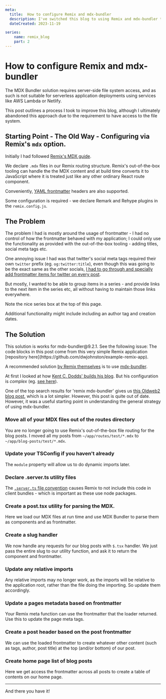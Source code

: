 ```yaml
---
meta:
  title:  How to configure Remix and mdx-bundler
  description: I've switched this blog to using Remix and mdx-bundler to make better use of frontmatter headers. This will allow adding publication dates, or grouping posts into series, adding tags, etc.
  dateCreated: 2023-11-19

series: 
    name: remix_blog
    part: 2
---
```



# How to configure Remix and mdx-bundler

<InfoPanel level="warning">
  The MDX Bundler solution requires server-side file system access, and as such is not suitable for serverless application deployments using services like AWS Lambda or Netlify.
</InfoPanel>

This post outlines a process I took to improve this blog, although I ultimately abandoned this approach due to the requirement to have access to the file system.

## Starting Point - The Old Way - Configuring via Remix's `mdx` option.

Initially I had followed [Remix's MDX guide](https://remix.run/docs/en/main/guides/mdx). 

We declare `.mdx` files in our Remix routing structure. Remix's out-of-the-box tooling can handle the the MDX content and at build time converts it to JavaScript where it is treated just like any other ordinary React route component. 

Conveniently, [YAML frontmatter](https://docs.github.com/en/contributing/writing-for-github-docs/using-yaml-frontmatter) headers are also supported. 

Some configuration is required - we declare Remark and Rehype plugins in the `remix.config.js`. 

<GithubPermalink permalink="https://github.com/dwjohnston/blacksheepcode/blob/69005aa52d9b80ba81904fc6012d5afcc1889bc6/remix.config.js#L13-L23"/>


## The Problem

The problem I had is mostly around the usage of frontmatter - I had no control of how the frontmatter behaved with my application; I could only use the functionality as provided with the out-of-the-box tooling - adding titles, social meta tags etc. 

One annoying issue I had was that twitter's social meta tags required their own `twitter` prefix (eg. `og:twitter:title`), even though this was going to be the exact same as the other socials, [I had to go through and specially add frontmatter items for twitter on every post](https://github.com/dwjohnston/blacksheepcode/pull/60/files).

But mostly, I wanted to be able to group items in a series - and provide links to the next item in the series etc, all without having to maintain those links everywhere. 

Note the nice series box at the top of this page. 

Additional functionality might include including an author tag and creation dates. 

## The Solution 

<InfoPanel level="warning">
This solution is works for mdx-bundler@9.2.1. See the following issue:
<GithubIssueLink issueLink="https://github.com/kentcdodds/mdx-bundler/issues/217"/>
</InfoPanel>

<InfoPanel level='info'>
  The code blocks in this post come from this very simple Remix application [repository here](https://github.com/dwjohnston/example-remix-app). 
</InfoPanel>

A recommended solution [by Remix themselves](https://remix.run/docs/en/main/guides/mdx#mdx) is to use [mdx-bundler](https://github.com/kentcdodds/mdx-bundler). 

At first I looked at how [Kent C. Dodds' builds his blog](https://github.com/kentcdodds/kentcdodds.com). But his configuration is _complex_ (eg. [see here](https://github.com/kentcdodds/kentcdodds.com/blob/e488c740c83da7979adb1fd2366a7933df4a213d/app/utils/mdx.tsx)). 

One of the top search results for 'remix mdx-bundler' gives us [this Oldweb2 blog post](https://blog.oldweb2.com/remix-mdx-blog), which is a lot simpler. However, this post is quite out of date. However, it was a useful starting point in understanding the general strategy of using mdx-bundler. 


### Move all of your MDX files out of the routes directory 

You are no longer going to use Remix's out-of-the-box file routing for the blog posts. I moved all my posts from `~/app/routes/test/*.mdx` to `~/app/blog-posts/test/*.mdx`. 

### Update your TSConfig if you haven't already 

<GithubPermalink permalink="https://github.com/dwjohnston/example-remix-app/blob/c5f14a0aff915db3c4bae3ec533f16124edc6b87/tsconfig.json#L10-L11"/>

The `module` property will allow us to do dynamic imports later. 

### Declare .server.ts utility files 

<GithubPermalink permalink="https://github.com/dwjohnston/example-remix-app/blob/c5f14a0aff915db3c4bae3ec533f16124edc6b87/app/utils/fs.server.ts#L1-L2"/>

<GithubPermalink permalink="https://github.com/dwjohnston/example-remix-app/blob/c5f14a0aff915db3c4bae3ec533f16124edc6b87/app/utils/mdx.server.ts#L1-L2"/>

The [`.server.ts` file convention](https://remix.run/docs/en/main/file-conventions/-server) causes Remix to not include this code in client bundles - which is important as these use node packages. 

### Create a post.tsx utility for parsing the MDX. 

Here we load our MDX files at run time and use MDX Bundler to parse them as components and as frontmatter. 

<GithubPermalink permalink="https://github.com/dwjohnston/example-remix-app/blob/8c0ae8957e28e742bd22619476f18b8efcf32c9f/app/utils/blogPost.server.ts#L1-L101"/>

### Create a slug handler

We now handle any requests for our blog posts with `$.tsx` handler. We just pass the entire slug to our utility function, and ask it to return the component and frontmatter. 

<GithubPermalink permalink="https://github.com/dwjohnston/example-remix-app/blob/9afcfde1475bd1d905dc38d9144cff5b78d158a2/app/routes/$.tsx#L19-L32"/>

<GithubPermalink permalink="https://github.com/dwjohnston/example-remix-app/blob/8c0ae8957e28e742bd22619476f18b8efcf32c9f/app/routes/$.tsx#L63-L75"/>

### Update any relative imports 

Any relative imports may no longer work, as the imports will be relative to the application root, rather than the file doing the importing. So update them accordingly. 

<GithubPermalink permalink="https://github.com/dwjohnston/example-remix-app/blob/c5f14a0aff915db3c4bae3ec533f16124edc6b87/app/blog-posts/test/images.mdx#L1-L2"/>

### Update a pages metadata based on frontmatter

Your Remix meta function can use the frontmatter that the loader returned. Use this to update the page meta tags. 

<GithubPermalink permalink="https://github.com/dwjohnston/example-remix-app/blob/9afcfde1475bd1d905dc38d9144cff5b78d158a2/app/routes/$.tsx#L34-L46"/>

### Create a post header based on the post frontmatter 

We can use the loaded frontmatter to create whatever other content (such as tags, author, post title) at the top (and/or bottom) of our post.

<GithubPermalink permalink="https://github.com/dwjohnston/example-remix-app/blob/9afcfde1475bd1d905dc38d9144cff5b78d158a2/app/routes/$.tsx#L48-L73"/>

### Create home page list of blog posts

Here we get access the frontmatter across all posts to create a table of contents on our home page. 

<GithubPermalink permalink="https://github.com/dwjohnston/example-remix-app/blob/c5f14a0aff915db3c4bae3ec533f16124edc6b87/app/routes/index.tsx#L6-L47"/>

---

And there you have it!


